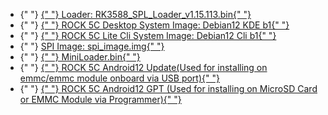 
<ul>
  <li style={{ display: `${props.loader ? "block" : "none"}` }}>
    {" "}
    <a href="https://dl.radxa.com/rock5/sw/images/loader/rock-5a/rk3588_spl_loader_v1.15.113.bin">
      {" "}
      Loader: RK3588_SPL_Loader_v1.15.113.bin{" "}
    </a>
  </li>
  <li style={{ display: `${props.system_img ? "block" : "none"}` }}>
    {" "}
    <a href="https://github.com/radxa-build/rock-5c/releases/download/rsdk-b1/rock-5c_bookworm_kde_b1.output.img.xz">
      {" "}
      ROCK 5C Desktop System Image: Debian12 KDE b1{" "}
    </a>
  </li>
  <li style={{ display: `${props.lite_system_img ? "block" : "none"}` }}>
    {" "}
    <a href="https://github.com/radxa-build/rock-5c/releases/download/rsdk-b1/rock-5c_bookworm_cli_b1.output.img.xz">
      {" "}
      ROCK 5C Lite Cli System Image: Debian12 Cli b1{" "}
    </a>
  </li>
  <li style={{ display: `${props.spi_img ? "block" : "none"}` }}>
    {" "}
    <a
      href="https://dl.radxa.com/rock5/5c/images/loader/spi/rock-5c-spi-image-20240528.img"
      alt="spi image"
    >
      SPI Image: spi_image.img{" "}
    </a>
  </li>
  <li style={{ display: `${props.miniloader ? "block" : "none"}` }}>
    {" "}
    <a
      href="https://dl.radxa.com/rock5/5itx/images/MiniLoaderAll.bin"
      alt="MiniLoader"
    >
      {" "}
      MiniLoader.bin{" "}
    </a>
  </li>
  <li style={{ display: `${props.android12_update ? "block" : "none"}` }}>
    {" "}
    <a
      href="https://github.com/radxa/manifests/releases/download/radxa-rock5c-20240620/ROCK5C_Android12_20240903_update.zip"
      alt="android12_update"
    >
      {" "}
      ROCK 5C Android12 Update(Used for installing on emmc/emmc module onboard via USB port){" "}
    </a>
  </li>
  <li style={{ display: `${props.android12_gpt ? "block" : "none"}` }}>
    {" "}
    <a
      href="https://github.com/radxa/manifests/releases/download/radxa-rock5c-20240620/ROCK5C_Android12_20240903_gpt.zip"
      alt="android12_gpt"
    >
      {" "}
      ROCK 5C Android12 GPT (Used for installing on MicroSD Card or EMMC Module via Programmer){" "}
    </a>
  </li>
</ul>
